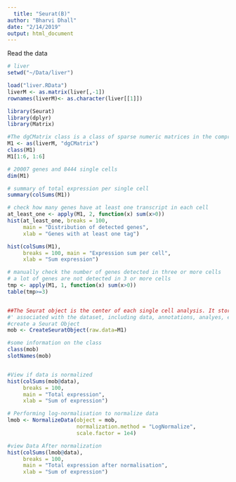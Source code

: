 ```yaml
---
  title: "Seurat(B)"
author: "Bharvi Dhall"
date: "2/14/2019"
output: html_document
---
```

  
  Read the data
```r

# liver
setwd("~/Data/liver")

load("liver.RData")
liverM <- as.matrix(liver[,-1])
rownames(liverM)<- as.character(liver[[1]])

library(Seurat)
library(dplyr)
library(Matrix)

#The dgCMatrix class is a class of sparse numeric matrices in the compressed, sparse, column-oriented format. In this implementation the non-zero elements in the columns are sorted into increasing row order. dgCMatrix is the “standard” class for sparse numeric matrices in the Matrix package.
M1 <- as(liverM, "dgCMatrix")
class(M1)
M1[1:6, 1:6]

# 20007 genes and 8444 single cells
dim(M1)

# summary of total expression per single cell
summary(colSums(M1))

# check how many genes have at least one transcript in each cell
at_least_one <- apply(M1, 2, function(x) sum(x>0))
hist(at_least_one, breaks = 100,
     main = "Distribution of detected genes",
     xlab = "Genes with at least one tag")

hist(colSums(M1),
     breaks = 100, main = "Expression sum per cell",
     xlab = "Sum expression")

# manually check the number of genes detected in three or more cells
# a lot of genes are not detected in 3 or more cells
tmp <- apply(M1, 1, function(x) sum(x>0))
table(tmp>=3)


##The Seurat object is the center of each single cell analysis. It stores all information
#' associated with the dataset, including data, annotations, analyes, etc
#create a Seurat Object
mob <- CreateSeuratObject(raw.data=M1)

#some information on the class
class(mob)
slotNames(mob)


#View if data is normalized
hist(colSums(mob@data),
     breaks = 100,
     main = "Total expression",
     xlab = "Sum of expression")

# Performing log-normalisation to normalize data
lmob <- NormalizeData(object = mob,
                      normalization.method = "LogNormalize",
                      scale.factor = 1e4)

#view Data After normalization
hist(colSums(lmob@data),
     breaks = 100,
     main = "Total expression after normalisation",
     xlab = "Sum of expression")

```
